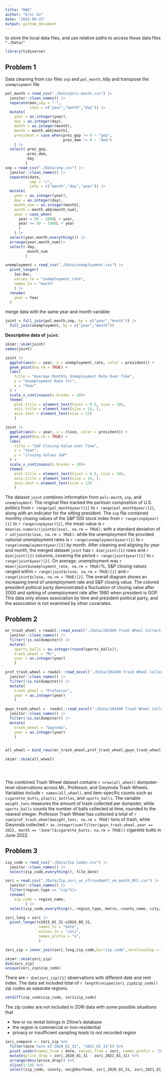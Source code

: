 ```yaml
---
title: "HW2"
author: "Eric Xu"
date: "2025-09-23"
output: github_document
---
```

to store the local data files, and use relative paths to access these data files
`"./Data/"`
```r
library(tidyverse)
```

## Problem 1
Data cleaning from csv files `snp` and `pol_month`, tidy and transpose the `unemployment` file
```r
pol_month = read_csv("./Data/pols-month.csv") |> 
  janitor::clean_names() |> 
  separate(mon,sep = "-",
           into = c("year","month","day")) |> 
  mutate(
    year = as.integer(year),
    day = as.integer(day),
    month = as.integer(month),
    month = month.abb[month],
    president = case_when(prez_gop != 0 ~ "gop",
                          prez_dem != 0 ~ "dem")
    ) |> 
  select(-prez_gop, 
         -prez_dem, 
         -day
         )
snp = read_csv("./Data/snp.csv") |> 
  janitor::clean_names() |> 
  separate(date,
           sep = "/",
           into = c("month","day","year")) |> 
  mutate(
    year = as.integer(year),
    day = as.integer(day),
    month_num = as.integer(month),
    month = month.abb[month_num],
    year = case_when(
      year < 50 ~ 2000L + year,
      year >= 50 ~ 1900L + year
      )
    ) |> 
  select(year,month,everything()) |> 
  arrange(year,month_num)|> 
  select(-day,
         -month_num
         )

unemployment = read_csv("./Data/unemployment.csv") |> 
  pivot_longer(
    Jan:Dec,
    values_to = "unemployment_rate",
    names_to = "month" 
    ) |> 
  rename(
    year = Year
  )
```

merge data with the same year and month variable:
```r
joint = full_join(pol_month,snp, by = c("year","month")) |> 
  full_join(unemployment, by = c("year","month"))
```

__Descriptive data of `joint`:__
```r
skimr::skim(joint)
names(joint)

joint |> 
  ggplot(aes(x = year, y = unemployment_rate, color = president)) +
  geom_point(na.rm = TRUE) +
  labs(
    title = "Average Monthly Unemployment Rate Over Time",
    y = "Unemployment Rate (%)",
    x = "Year"
  ) +
  scale_x_continuous(n.breaks = 10)+
  theme(
    plot.title = element_text(hjust = 0.5, size = 18),
    axis.title = element_text(size = 14, ),
    axis.text = element_text(size = 12)
    )

joint |> 
  ggplot(aes(x = year, y = close, color = president)) +
  geom_point(na.rm = TRUE) +
  labs(
    title = "S&P Closing Value over Time",
    x = "Year",
    y = "closing Values S&P"
  ) +  
  scale_x_continuous(n.breaks = 10)+
  theme(
    plot.title = element_text(hjust = 0.5, size = 18),
    axis.title = element_text(size = 14, ),
    axis.text = element_text(size = 12)
    )
```

The dataset `joint` combines information from `pols-month`, `snp`, and `unemployment`. The original files tracked the partisan composition of U.S. politics from `r range(pol_month$year)[1]` to `r range(pol_month$year)[2]`, along with an indicator for the sitting president. The `snp` file contained monthly closing values of the S&P 500 stock index from `r range(snp$year)[1]` to `r range(snp$year)[2]`, the mean value is `r mean(as.numeric(joint$close), na.rm = TRUE)`, with a standard deviation of `r sd(joint$close, na.rm = TRUE)`. while the unemployment file provided national unemployment rates is `r range(unemployment$year)[1]` to `r range(unemployment$year)[2]` by month. After cleaning and aligning by year and month, the merged dataset `joint` has `r dim(joint)[1]` rows and `r dim(joint)[2]` columns, covering the period `r range(joint$year)[1]` to `r range(joint$year)[2]`. On average, unemployment was `r mean(joint$unemployment_rate, na.rm = TRUE)`%, S&P closing values ranged within `r range(joint$close, na.rm = TRUE)[1]` and `r range(joint$close, na.rm = TRUE)[2]`. The overall diagram shows an increasing trend of unemployment rate and S&P closing value. The colored president political party demonstrated a fluctuation of closing value after 2000 and spiking of unemployment rate after 1980 when president is GOP. This data only shows association by time and president political party, and the association is not examined by other covariates. 

## Problem 2
```r
mr_trash_wheel = readxl::read_excel("./Data/202409 Trash Wheel Collection Data.xlsx",sheet = "Mr. Trash Wheel", range = "A2:N653")|>
  janitor::clean_names() |> 
  filter(!is.na(dumpster)) |> 
  mutate(
    sports_balls = as.integer(round(sports_balls)),
    trash_wheel = "Mr",
    year = as.integer(year)
    )

prof_trash_wheel = readxl::read_excel("./Data/202409 Trash Wheel Collection Data.xlsx",sheet = "Professor Trash Wheel", range = "A2:M120")|>
  janitor::clean_names() |> 
  filter(!is.na(dumpster)) |>
  mutate(
    trash_wheel = "Professor",
    year = as.integer(year)
    )

gwyn_trash_wheel =  readxl::read_excel("./Data/202409 Trash Wheel Collection Data.xlsx",sheet = "Gwynnda Trash Wheel", range = "A2:L265")|>
  janitor::clean_names() |> 
  filter(!is.na(dumpster)) |>
  mutate(
    trash_wheel = "Gwynnda",
    year = as.integer(year)
    )


all_wheel = bind_rows(mr_trash_wheel,prof_trash_wheel,gwyn_trash_wheel)

skimr::skim(all_wheel)


  
```
The combined Trash Wheel dataset contains `r nrow(all_wheel)` dumpster-level observations across Mr., Professor, and Gwynnda Trash Wheels. Variables include `r names(all_wheel)`, and item-specific counts such as `cigarette_butts`, `plastic_bottles`, and `sports_balls`. The variable `weight_tons` measures the amount of trash collected per dumpster, while `sports_balls` counts the number of balls collected at time, rounded to the nearest integer. Professor Trash Wheel has collected a total of `r sum(prof_trash_wheel$weight_tons, na.rm = TRUE)` tons of trash, while Gwynnda collected `r as.integer(sum(filter(gwyn_trash_wheel,year == 2022, month == "June")$cigarette_butts, na.rm = TRUE))` cigarette butts in June 2022.

## Problem 3
```r
zip_code = read_csv("./Data/Zip Codes.csv") |> 
  janitor::clean_names() |> 
  select(zip_code,everything(),-file_date)

zori = read.csv("./Data/Zip_zori_uc_sfrcondomfr_sm_month_NYC.csv") |> 
  janitor::clean_names() |> 
  filter(region_type == "zip")|> 
  rename(
    zip_code = region_name,
         ) |> 
  select(zip_code,everything(),-region_type,-metro,-county_name,-city,-state,-state_name,-region_id)

zori_long = zori |> 
  pivot_longer(x2015_01_31:x2024_08_31,
               names_to = "date",
               values_to = "zori",
               names_prefix = "x",
               )

zori_zip = inner_join(zori_long,zip_code,by="zip_code",relationship = "many-to-many")
```

```r
skimr::skim(zori_zip)
dim(zori_zip)
unique(zori_zip$zip_code)
```
There are `r dim(zori_zip)[1]` observations with different date and rent index.
The data set included total of `r length(unique(zori_zip$zip_code))` zip codes as separate regions.

```r
setdiff(zip_code$zip_code, zori$zip_code)
```
The zip codes are not included in ZORI data with some possible situations that

* few or no rental listings in Zillow’s database
* the region is commercial or non-residential
* privacy or insufficient sampling leads to not recorded region

```r
zori_compare <- zori_zip %>%
  filter(date %in% c("2020_01_31", "2021_01_31")) %>%
  pivot_wider(names_from = date, values_from = zori, names_prefix = "zori_") %>%
  mutate(price_drop = zori_2020_01_31 - zori_2021_01_31) %>%
  arrange(desc(price_drop)) %>%
  slice(1:10) %>%
  select(zip_code, county, neighborhood, zori_2020_01_31, zori_2021_01_31, price_drop)
```

